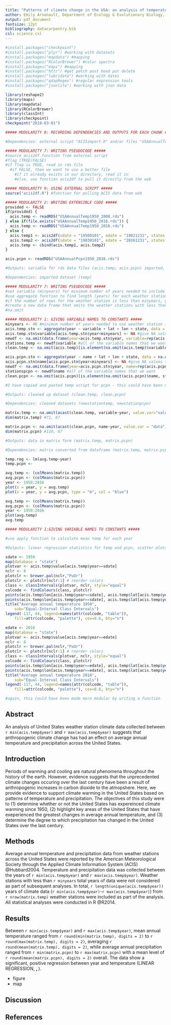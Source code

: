 ```yaml
---
title: "Patterns of climate change in the USA: an analysis of temperature and precipitation trends since 1950"
author: Emily Arsenault, Department of Ecology & Evolutionary Biology, University of Kansas, Lawrence, Kansas 66047 USA
output: pdf_document
fontsize: 12pt
bibliography: datacarpentry.bib
csl: science.csl
---
```

<!--Chunk for package reproducibility-->
```r
#install.packages("checkpoint")
#install.packages("plyr") #working with datasets
#install.packages("mapdata") #mapping
#install.packages("RColorBrewer") #color spectra
#install.packages("maps") #mapping
#install.packages("httr") #get patch post head put delete
#install.packages("lubridate") #working with dates
#install.packages("qdapRegex") #regular expression tools
#install.packages("jsonlite") #working with json data

library(reshape2)
library(maps)
library(mapdata)
library(RColorBrewer)
library(classInt)
library(checkpoint)
checkpoint("2018-03-01")
```

<!--Chunk for importing the data-->
```r

##### MODULARITY 8: RECORDING DEPENDENCIES AND OUTPUTS FOR EACH CHUNK #####

#Dependencies: external script "ACISimport.R" and/or files "USAAnnualTemp1950_2016.rds" and "USAAnnualPcpn1950_2016.rds"

##### MODULARITY 7: WRITING PSEUDOCODE #####
#source acis2df function from external script
#flag (TRUE/FALSE)
#if flag is TRUE, read in rds file
  #if FALSE, then we want to use a better file
    #if it already exists in our directory, read it in
    #else, use function acis2df to pull it directly from the web

##### MODULARITY 9: USING EXTERNAL SCRIPT #####
source("acis2df.R") #function for pulling ACIS data from web

##### MODULARITY 2: WRITING EXTENSIBLE CODE #####
provided <- FALSE
if(provided) {
  acis.temp <- readRDS("USAAnnualTemp1950_2008.rds")
} else if(file.exists("USAAnnualTemp1950_2016.rds")) {
  acis.temp <- readRDS("USAAnnualTemp1950_2016.rds")
} else {
  acis.temp1 <- acis2df(sdate = "19500101", edate = "19821231", states = state.abb) #first half of the data
  acis.temp2 <- acis2df(sdate = "19830101", edate = "20161231", states = state.abb) #second half of the data
  acis.temp <- cbind(acis.temp1, acis.temp2)
}

acis.pcpn <- readRDS("USAAnnualPcpn1950_2016.rds")

#Outputs: variable for rds data files (acis.temp; acis.pcpn) imported, loaded into R, and saved to directory as variables
```

<!--Chunk for removing weather stations with too few years of data-->
```r

#Dependencies: imported dataset (temp)

##### MODULARITY 7: WRITING PSEUDOCODE #####
#set variable (minyears) for minimum number of years needed to include weather station
#use aggregate function to find length (years) for each weather station
#if the number of rows for the weather station is less than minyears, give NA value to year
#create a new data frame that omits the weather stations with less than minyears data
#na.omit

##### MODULARITY 1: GIVING VARIABLE NAMES TO CONSTANTS #####
minyears <- 40 #minimum number of years needed to use weather station in subsequent analyses
acis.temp.stn <- aggregate(year ~ variable + lat + lon + state, data = na.omit(acis.temp), FUN = length)
acis.temp.stn$variable[acis.temp.stn$year<minyears] <- NA #give NA values to values we are throwing out
newdf <- na.omit(data.frame(year=acis.temp.stn$year, variable=rep(acis.temp.stn$variable, sapply(acis.temp.stn$variable, length)))) #make new dataframe, omits weather stations with too few years of data
stations.temp <- newdf$variable #all of the variable names that we want
clean.temp <- na.omit(acis.temp)[is.element(na.omit(acis.temp)$variable, stationstemp),] #to use for subsequent analyses

acis.pcpn.stn <- aggregate(year ~ name + lat + lon + state, data = na.omit(acis.pcpn), FUN = length)
acis.pcpn.stn$name[acis.pcpn.stn$year<minyears] <- NA #give NA values to values we are throwing out
newdf <- na.omit(data.frame(year=acis.pcpn.stn$year, name=rep(acis.pcpn.stn$name, sapply(acis.pcpn.stn$name, length)))) #make new dataframe, omits weather stations with too few years of data
stationspcpn <- newdf$name #all of the variable names that we want
clean.pcpn <- na.omit(acis.pcpn)[is.element(na.omit(acis.pcpn)$name, stationspcpn),] #to use for subsequent analyses

#I have copied and pasted temp script for pcpn - this could have been made more modular by writing a function to repeat the work for me

#Outputs: cleaned up dataset (clean.temp, clean.pcpn)
```

<!--Chunk for changing format from data frame to matrix-->
```r

#Dependencies: cleaned datasets (newstationtemp, newstationpcpn)

matrix.temp <- na.omit(acast(clean.temp, variable~year, value.var="value"))
dim(matrix.temp) #71, 67

matrix.pcpn <- na.omit(acast(clean.pcpn, name~year, value.var = "data"))
dim(matrix.pcpn) #110, 67

#Outputs: data in matrix form (matrix.temp, matrix.pcpn)
```

<!--Chunk for data analysis-->
```r

#Dependencies: matrix converted from dataframe (matrix.temp, matrix.pcpn)

temp.reg <- lm(avg.temp~year)
temp.pcpn <- 

avg.temp <- (colMeans(matrix.temp))
avg.pcpn <- (colMeans(matrix.pcpn))
year <- 1950:2016
plot(x = year, y = avg.temp)
plot(x = year, y = avg.pcpn, type = "b", col = "blue")

avg.temp <- (colMeans(matrix.temp))
avg.pcpn <- (colMeans(matrix.pcpn))
year <- 1950:2016
plot(avg.temp)
avg.temp

##### MODULARITY 1:GIVING VARIABLE NAMES TO CONSTANTS #####

#use apply function to calculate mean temp for each year

#Outputs: linear regression statistics for temp and pcpn, scatter plots for temp and pcpn
```

<!--Chunk for making the map-->
```r


sdate <- 1950
map(database = "state")
plotvar <- acis.temp$value[acis.temp$year==sdate]
nclr <- 8
plotclr <- brewer.pal(nclr,"PuOr")
plotclr <- plotclr[nclr:1] # reorder colors
class <- classIntervals(plotvar, nclr, style="equal")
colcode <- findColours(class, plotclr)
points(acis.temp$lon[acis.temp$year==sdate], acis.temp$lat[acis.temp$year==sdate], pch=16, col=colcode, cex=2)
points(acis.temp$lon[acis.temp$year==sdate], acis.temp$lat[acis.temp$year==sdate], cex=2)
title("Average annual temperature 1950",
    sub="Equal-Interval Class Intervals")
legend(-117, 44, legend=names(attr(colcode, "table")),
    fill=attr(colcode, "palette"), cex=0.6, bty="n")

edate <- 2016
map(database = "state")
plotvar <- acis.temp$value[acis.temp$year==edate]
nclr <- 8
plotclr <- brewer.pal(nclr,"PuOr")
plotclr <- plotclr[nclr:1] # reorder colors
class <- classIntervals(plotvar, nclr, style="equal")
colcode <- findColours(class, plotclr)
points(acis.temp$lon[acis.temp$year==edate], acis.temp$lat[acis.temp$year==edate], pch=16, col=colcode, cex=2)
points(acis.temp$lon[acis.temp$year==edate], acis.temp$lat[acis.temp$year==edate], cex=2)
title("Average annual temperature 2016",
    sub="Equal-Interval Class Intervals")
legend(-117, 44, legend=names(attr(colcode, "table")),
    fill=attr(colcode, "palette"), cex=0.6, bty="n")

#again, this could have been made more modular by writing a function
```

## Abstract

An analysis of United States weather station climate data collected between `r min(acis.temp$year)` and `r max(acis.temp$year)` suggests that anthropogenic climate change has had an effect on average annual temperature and precipitation across the United States.


## Introduction

Periods of warming and cooling are natural phenomena throughout the history of the earth. However, evidence suggests that the unprecedented climate changes occuring over the last century have been a result of anthropogenic increases in carbon dioxide to the atmopshere. Here, we provide evidence to support climate warming in the United States based on patterns of temperature and precipitation. The objectives of this study were to (1) determine whether or not the United States has expereinced climate warming since 1950, (2) highlight key areas of the United States that have exeperienced the greatest changes in average annual temperature, and (3) determine the degree to which precipitation has changed in the United States over the last century.

## Methods

Average annual temperature and precipitation data from weather stations across the United States were reported by the American Meteorological Society through the Applied Climate Information System (ACIS) @Hubbard2004. Temperature and precipitation data was collected between the years of `r min(acis.temp$year)` and `r max(acis.temp$year)`. Weather stations with less than `r minyears` total years of data were not considered as part of subsequent analyses. In total, `r length(unique(acis.temp$year))` years of climate data (`r min(acis.temp$year)`-`r max(acis.temp$year)`) from `r nrow(matrix.temp)` weather stations were included as part of the analysis.
All statistical analyses were conducted in R @R2014.

## Results

Between `r min(acis.temp$year)` and `r max(acis.temp$year)`, mean annual temperature ranged from `r round(min(matrix.temp), digits = 2)` to `r round(max(matrix.temp), digits = 2)`, averaging `r round(mean(matrix.temp), digits = 2)`, while average annual precipitation ranged from `r min(matrix.pcpn)` to `r max(matrix.pcpn)` with a mean level of `r round(mean(matrix.pcpn), digits = 2)` overall. The data show a significant, positive regression between year and temperature (LINEAR REGRESSION, __, __).

- figure  
- map

## Discussion

## References
